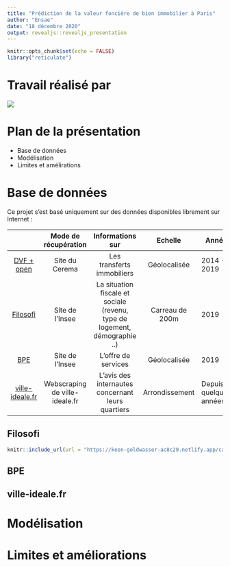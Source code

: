 ```yaml
---
title: "Prédiction de la valeur foncière de bien immobilier à Paris"
author: "Ensae"
date: "18 décembre 2020"
output: revealjs::revealjs_presentation
---
```



```r
knitr::opts_chunk$set(echo = FALSE)
library("reticulate")
```

# Travail réalisé par 

![](C:\\Users\\khale\\OneDrive\\Bureau\\Soutenance projet info 2020\\auteur_proj.png)

# Plan de la présentation
- Base de données
- Modélisation
- Limites et amélirations


# Base de données

Ce projet s'est basé uniquement sur des données disponibles librement sur Internet : 

|                                                                    |      Mode de  récupération     |                              Informations sur                              |     Echelle     | Année                  |
|:------------------------------------------------------------------:|:------------------------------:|:--------------------------------------------------------------------------:|:---------------:|------------------------|
|     [DVF + open](https://cerema.app.box.com/v/dvfplus-opendata)    |         Site du Cerema         |                         Les transferts immobiliers                         |   Géolocalisée  | 2014 - 2019            |
| [Filosofi](https://www.insee.fr/fr/metadonnees/source/serie/s1172) |         Site de l'Insee        | La situation fiscale et sociale (revenu, type de logement, démographie ..) | Carreau de 200m | 2019                   |
|         [BPE](https://www.insee.fr/fr/statistiques/3568656)        |         Site de l'Insee        |                             L'offre de services                            |   Géolocalisée  | 2019                   |
|           [ville-ideale.fr](https://www.ville-ideale.fr/)          | Webscraping de ville-ideale.fr |             L'avis des internautes  concernant leurs quartiers             |  Arrondissement | Depuis quelques années |

## Filosofi

```r
knitr::include_url(url = "https://keen-goldwasser-ac8c29.netlify.app/carte_filosofi.html", height = "600px")
```

##  BPE

## ville-ideale.fr

# Modélisation

# Limites et améliorations
